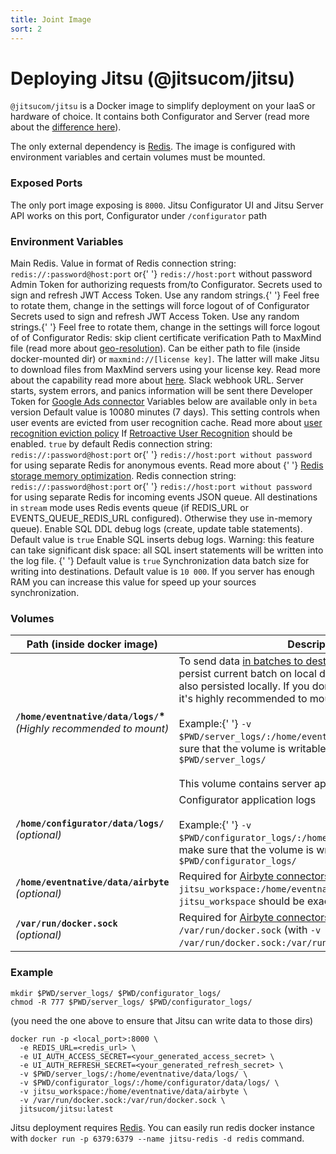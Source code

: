 ```yaml
---
title: Joint Image
sort: 2
---
```


# Deploying Jitsu (@jitsucom/jitsu)

`@jitsucom/jitsu` is a Docker image to simplify deployment on your IaaS or hardware of choice. It contains
both Configurator and Server (read more about the [difference here](/docs/deployment)).

The only external dependency is <a href="https://redis.io/">Redis</a>. The image is configured with environment
variables and certain volumes must be mounted.

### Exposed Ports

The only port image exposing is `8000`. Jitsu Configurator UI and Jitsu Server API works on this port, Configurator
under `/configurator` path

### Environment Variables

<APIParam small={true}  name="REDIS_URL" dataType="string" required={true} type="Docker Env Var">
    Main Redis. Value in format of Redis connection string: <code inline={true}>redis://:password@host:port</code> or{' '}
    <code inline={true}>redis://host:port</code> without password
</APIParam>
<APIParam small={true}  name="CLUSTER_ADMIN_TOKEN" dataType="string" required={true} type="Docker Env Var">
    Admin Token for authorizing requests from/to Configurator.
</APIParam>
<APIParam small={true}  name="UI_AUTH_ACCESS_SECRET" dataType="string" required={true} type="Docker Env Var">
    Secrets used to sign and refresh JWT Access Token. Use any random strings.{' '}
    Feel free to rotate them, change in the settings will force logout of of Configurator
</APIParam>
<APIParam small={true}  name="UI_AUTH_REFRESH_SECRET" dataType="string" required={true} type="Docker Env Var">
    Secrets used to sign and refresh JWT Access Token. Use any random strings.{' '}
    Feel free to rotate them, change in the settings will force logout of of Configurator
</APIParam>
<APIParam small={true}  name="TLS_SKIP_VERIFY" dataType="boolean" required={false} type="Docker Env Var">
    Redis: skip client certificate verification
</APIParam>
<APIParam small={true}  name="MAX_MIND_PATH" dataType="boolean" required={false} type="Docker Env Var">
  Path to MaxMind file (read more about <a href={"/docs/other-features/geo-data-resolution"}>geo-resolution</a>).
  Can be either path to file (inside docker-mounted dir) or <code inline={true}>maxmind://[license key]</code>.
  The latter will make Jitsu to download files from MaxMind servers using your license key. Read more about the capability
  read more about <a href={"/docs/other-features/geo-data-resolution"}>here</a>.
</APIParam>
<APIParam small={true}  name="SLACK_NOTIFICATIONS_WEBHOOK" dataType="string" required={false} type="Docker Env Var">
    Slack webhook URL. Server starts, system errors, and panics information will be sent there
</APIParam>
<APIParam small={true} name="GOOGLE_ADS_DEVELOPER_TOKEN" dataType="string" required={false} type="Docker Env Var">
    Developer Token for <a href="/docs/sources/google-ads">Google Ads connector</a>
</APIParam>

<Hint>
  Variables below are available only in <code inline={true}>beta</code> version
</Hint>

<APIParam small={true} name="USER_RECOGNITION_TTL_MINUTES" dataType="number" required={false} type="Docker Env Var">
  Default value is 10080 minutes (7 days). This setting controls when user events are evicted from user recognition cache. Read
  more about <a href="/docs/other-features/retroactive-user-recognition/redis-optimization">user recognition eviction policy</a>
</APIParam>
<APIParam small={true} name="USER_RECOGNITION_ENABLED" dataType="boolean" required={false} type="Docker Env Var">
  If <a href="/docs/other-features/retroactive-user-recognition">Retroactive User Recognition</a> should be enabled.
  <code inline={true}>true</code> by default
</APIParam>
<APIParam small={true}  name="USER_RECOGNITION_REDIS_URL" dataType="string" required={false} type="Docker Env Var">
  Redis connection string: <code inline={true}>redis://:password@host:port</code> or{' '}
  <code inline={true}>redis://host:port without password</code> for using separate Redis for anonymous events. Read more about {' '}
  <a href="/docs/other-features/redis-storage-memory-optimization">Redis storage memory optimization</a>.
</APIParam>
<APIParam small={true}  name="EVENTS_QUEUE_REDIS_URL" dataType="string" required={false} type="Docker Env Var">
  Redis connection string: <code inline={true}>redis://:password@host:port</code> or{' '}
  <code inline={true}>redis://host:port without password</code> for using separate Redis for incoming events JSON queue. All destinations in <code inline="true">stream</code> mode uses Redis events queue (if REDIS_URL or EVENTS_QUEUE_REDIS_URL configured). Otherwise they use in-memory queue).
</APIParam>
<APIParam small={true} name="SQL_DDL_LOG_ENABLED" dataType="boolean" required={false} type="Docker Env Var">
    Enable SQL DDL debug logs (create, update table statements). Default value is <code inline="true">true</code>
</APIParam>
<APIParam small={true} name="SQL_QUERIES_LOG_ENABLED" dataType="boolean" required={false} type="Docker Env Var">
    Enable SQL inserts debug logs. Warning: this feature can take significant disk space: all SQL insert statements will be written into the log file. {' '}
    Default value is <code inline="false">true</code>
</APIParam>
<APIParam small={true} name="SOURCES_SYNC_BATCH_SIZE" dataType="integer" required={false} type="Docker Env Var">
    Synchronization data batch size for writing into destinations. Default value is <code inline="false">10 000</code>. If you server has enough RAM you can increase this value for speed up your sources synchronization.
</APIParam>

### Volumes


<table>
    <thead>
    <tr>
        <th>Path (inside docker image)</th>
        <th>Description</th>
    </tr>
    </thead>
    <tbody>
    <tr>
        <td>
            <b><code inline={true}>/home/eventnative/data/logs/</code>*</b><br />
            <i>(Highly recommended to mount)</i>
        </td>
        <td>
            To send data <a href="/docs/destinations-configuration">in batches to destination</a>,{' '}
            Jitsu needs to persist current batch on local disk. Internal queues are also persisted locally. If you
            don't want to loose the data, it's highly recommended to mount this volume. <br /><br />Example:{' '}
            <code inline={true}>-v $PWD/server_logs/:/home/eventnative/data/logs/</code>, make sure that the volume is writable with:{' '}
            <code inline={true}>`chmod 777 $PWD/server_logs/</code><br /><br />This volume contains server application logs as well
        </td>
    </tr>
    <tr>
        <td>
            <b><code inline={true}>/home/configurator/data/logs/</code></b><br />
            <i>(optional)</i>
        </td>
        <td>
            Configurator application logs <br /><br />Example:{' '}
            <code inline={true}>-v $PWD/configurator_logs/:/home/configurator/data/logs/</code>, make sure that the volume is writable with:{' '}
            <code inline={true}>chmod 777 $PWD/configurator_logs/</code>
        </td>
    </tr>
    <tr>
      <td>
        <b><code inline={true}>/home/eventnative/data/airbyte</code></b><br />
        <i>(optional)</i>
      </td>
      <td>
        Required for <a href="/docs/sources-configuration/airbyte">Airbyte connectors</a> support. Mount with <code inline={true}>-v jitsu_workspace:/home/eventnative/data/airbyte</code>). Name <code inline={true}>jitsu_workspace</code> should be exactly this.
      </td>
    </tr>
    <tr>
        <td>
            <b><code inline={true}>/var/run/docker.sock</code></b><br />
            <i>(optional)</i>
        </td>
        <td>
            Required for <a href="/docs/sources-configuration/airbyte">Airbyte connectors</a> support. Mount to <code inline={true}>/var/run/docker.sock</code>
            (with <code inline={true}>-v /var/run/docker.sock:/var/run/docker.sock</code>)
        </td>
    </tr>
    </tbody>
</table>



### Example

```
mkdir $PWD/server_logs/ $PWD/configurator_logs/
chmod -R 777 $PWD/server_logs/ $PWD/configurator_logs/
```

(you need the one above to ensure that Jitsu can write data to those dirs)

```
docker run -p <local_port>:8000 \
  -e REDIS_URL=<redis_url> \
  -e UI_AUTH_ACCESS_SECRET=<your_generated_access_secret> \
  -e UI_AUTH_REFRESH_SECRET=<your_generated_refresh_secret> \
  -v $PWD/server_logs/:/home/eventnative/data/logs/ \
  -v $PWD/configurator_logs/:/home/configurator/data/logs/ \
  -v jitsu_workspace:/home/eventnative/data/airbyte \
  -v /var/run/docker.sock:/var/run/docker.sock \
  jitsucom/jitsu:latest
```


<Hint>
    Jitsu deployment requires <a href="https://redis.io/">Redis</a>.
    You can easily run redis docker instance with <code inline="true">docker run -p 6379:6379 --name jitsu-redis -d redis</code> command.
</Hint>
